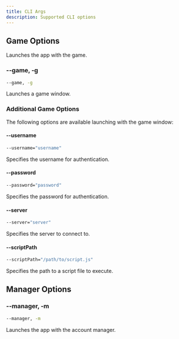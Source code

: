 ```yaml
---
title: CLI Args
description: Supported CLI options
---
```


## Game Options

Launches the app with the game.

### --game, -g

```bash
--game, -g
```

Launches a game window.

### Additional Game Options

The following options are available launching with the game window:

#### --username

```bash
--username="username"
```

Specifies the username for authentication.

#### --password

```bash
--password="password"
```

Specifies the password for authentication.

#### --server

```bash
--server="server"
```

Specifies the server to connect to.

#### --scriptPath

```bash
--scriptPath="/path/to/script.js"
```

Specifies the path to a script file to execute.

## Manager Options

### --manager, -m

```bash
--manager, -m
```

Launches the app with the account manager.

